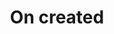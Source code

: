 ---
title: On created
description: Payload definition for the webhook event `transcription.created`
openapi-schema: WebhookTranscriptionCreatedPayload
---